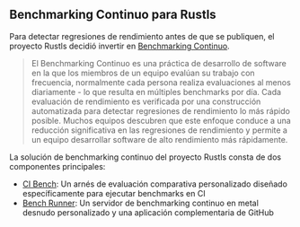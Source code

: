 ## Benchmarking Continuo para Rustls
Para detectar regresiones de rendimiento antes de que se publiquen, 
el proyecto Rustls decidió invertir en [Benchmarking Continuo][benchmarking continuo].

> El Benchmarking Continuo es una práctica de desarrollo de software en la que los miembros de un equipo evalúan su trabajo con frecuencia,
> normalmente cada persona realiza evaluaciones al menos diariamente - lo que resulta en múltiples benchmarks por día.
> Cada evaluación de rendimiento es verificada por una construcción automatizada para detectar regresiones de rendimiento lo más rápido posible.
> Muchos equipos descubren que este enfoque conduce a una reducción significativa en las regresiones de rendimiento
> y permite a un equipo desarrollar software de alto rendimiento más rápidamente.

La solución de benchmarking continuo del proyecto Rustls consta de dos componentes principales:
- [CI Bench][ci bench]: Un arnés de evaluación comparativa personalizado diseñado específicamente para ejecutar benchmarks en CI
- [Bench Runner][aplicacion rustls bench]: Un servidor de benchmarking continuo en metal desnudo personalizado y una aplicación complementaria de GitHub

[benchmarking continuo]: /es/docs/explanation/benchmarking-continuo/
[ci bench]: https://github.com/rustls/rustls/tree/main/ci-bench
[aplicacion rustls bench]: https://github.com/rustls/rustls-bench-app